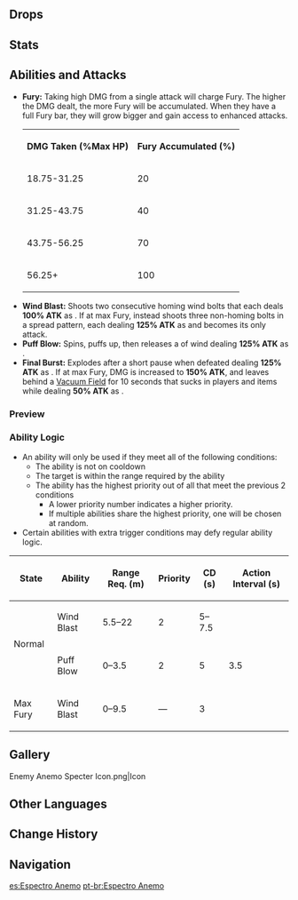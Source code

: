 {{Enemy Infobox
|image    = Enemy Anemo Specter.png
|type     = Common Enemies
|element  = Anemo
|family   = Elemental Lifeforms
|group    = Specters
|location = [[Seirai Island]], [[Inazuma]]<br />[[Watatsumi Island]], Inazuma
|ability1 = Vacuum Field
|ability2 = Fury
}}
{{Description|A monster birthed from a high concentration of Anemo that can float in the air.<br />As reason might dictate, monsters made from coalesced Anemo already come equipped with the ability to float. As such, their petal-like wings are most likely to be a mimetic organ first and foremost.|[[Archive]]}}
{{Enemy Intro}}

==Drops==
{{Drops|Specters}}

==Stats==
{{Enemy Stats
|anemo_res = Immune
|hp_ratio  = 1.6
|hp_type   = 2
|atk_ratio = 1.4
|atk_type  = 2
}}

==Abilities and Attacks==
*'''Fury:''' Taking high DMG from a single attack will charge Fury. The higher the DMG dealt, the more Fury will be accumulated. When they have a full Fury bar, they will grow bigger and gain access to enhanced attacks.<table class="fandom-table"><tr><th>DMG Taken (%Max HP)</th><th>Fury Accumulated (%)</th></tr><tr><td>18.75-31.25</td><td>20</td></tr><tr><td>31.25-43.75</td><td>40</td></tr><tr><td>43.75-56.25</td><td>70</td></tr><tr><td>56.25+</td><td>100</td></tr></table>
* '''Wind Blast:''' Shoots two consecutive homing wind bolts that each deals '''100% ATK''' as {{Color|Anemo DMG}}. If at max Fury, instead shoots three non-homing bolts in a spread pattern, each dealing '''125% ATK''' as {{Color|Anemo DMG}} and becomes its only attack.
* '''Puff Blow:''' Spins, puffs up, then releases a {{not a typo|swirl}} of wind dealing '''125% ATK''' as {{Color|[[AoE]] Anemo DMG}}.
* '''Final Burst:''' Explodes after a short pause when defeated dealing '''125% ATK''' as {{Color|AoE Anemo DMG}}. If at max Fury, DMG is increased to '''150% ATK''', and leaves behind a [[Vacuum Field]] for 10 seconds that sucks in players and items while dealing '''50% ATK''' as {{Color|Anemo DoT}}.

===Preview===
{{Preview
|size=185px
|file1=Anemo Specter Wind Blast
|caption1=Wind Blast

|file2=Anemo Specter Wind Blast Fury
|caption2=Wind Blast (Max Fury)

|file3=Anemo Specter Puff Blow
|caption3=Puff Blow

|file4=Anemo Specter Final Burst
|caption4=Final Burst

|file5=Anemo Specter Final Burst Fury
|caption5=Final Burst (Max Fury)
}}

===Ability Logic===
{{See also|Cooldown#Enemy Cooldowns}}
* An ability will only be used if they meet all of the following conditions:
** The ability is not on cooldown
** The target is within the range required by the ability
** The ability has the highest priority out of all that meet the previous 2 conditions
*** A lower priority number indicates a higher priority.
*** If multiple abilities share the highest priority, one will be chosen at random.
* Certain abilities with extra trigger conditions may defy regular ability logic.

{| class="wikitable"
! State !! Ability !! Range Req. (m) !! Priority !! CD (s) !! Action Interval (s)
|-
| rowspan="2" | Normal || Wind Blast || 5.5–22 || 2 || 5–7.5 || rowspan="3" | 3.5
|-
| Puff Blow || 0–3.5 || 2 || 5
|-
| Max Fury || Wind Blast || 0–9.5 || — || 3
|}

==Gallery==
<gallery hideaddbutton="true" captionalign="center">
Enemy Anemo Specter Icon.png|Icon
</gallery>

==Other Languages==
{{Other Languages
|en      = Anemo Specter
|zhs     = 风飘浮灵
|zhs_rm  = Fēng Piāofú-líng
|zht     = 風飄浮靈
|zht_rm  = Fēng Piāofú-líng
|zh_tl   = {{Lex|Anemo|zh}} {{Lex|Specter|zh}}
|ja      = 風フライム
|ja_rm   = Kaze Furaimu{{Assumed}}
|ja_tl   = {{Lex|Anemo|ja}} {{Lex|Specter|ja}}
|ko      = 떠도는 바람의 {{tt|정령|精靈}}
|ko_rm   = Tteodoneun Baram-ui Jeongryeong
|ko_tl   = {{Lex|Anemo|ko}} {{Lex|Specter|ko}}
|es      = Espectro Anemo
|es_tl   = Anemo Specter
|fr      = Spectre Anémo
|fr_tl   = Anemo Specter
|ru      = Анемо призрак
|ru_tl   = Anemo Specter
|th      = Anemo Specter
|vi      = Bóng Ma - Phong
|vi_tl   = Specter - {{Lex|Anemo|vi}}
|de      = Anemo-Gespenst
|de_tl   = Anemo Specter
|id      = Anemo Specter
|pt      = Espectro Anemo
|pt_tl   = 
}}

==Change History==
{{Change History|2.1}}

==Navigation==
{{Enemy Navbox|common}}

[[es:Espectro Anemo]]
[[pt-br:Espectro Anemo]]